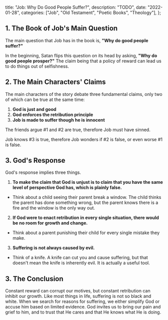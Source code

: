   title: "Job: Why Do Good People Suffer?",
  description: "TODO",
  date: "2022-01-28",
  categories: ["Job", "Old Testament", "Poetic Books", "Theology"],
};

## 1. The Book of Job's Main Question

The main question that Job has in the book is, **"Why do good people suffer?"**

In the beginning, Satan flips this question on its head by asking, **"Why do good people prosper?"** The claim being that a policy of reward can lead us to do things out of selfishness.

## 2. The Main Characters' Claims

The main characters of the story debate three fundamental claims, only two of which can be true at the same time:

1. **God is just and good**
2. **God enforces the retribution principle**
3. **Job is made to suffer though he is innocent**

The friends argue #1 and #2 are true, therefore Job must have sinned.

Job knows #3 is true, therefore Job wonders if #2 is false, or even worse #1 is false.

## 3. God's Response

God's response implies three things.

1. **To make the claim that God is unjust is to claim that you have the same level of perspective God has, which is plainly false.**

- Think about a child seeing their parent break a window. The child thinks the parent has done something wrong, but the parent knows there is a fire and the window is the only way out.

2. **If God were to enact retribution in every single situation, there would be no room for growth and change.**

- Think about a parent punishing their child for every single mistake they make.

3. **Suffering is not always caused by evil.**

- Think of a knife. A knife can cut you and cause suffering, but that doesn't mean the knife is inherently evil. It is actually a useful tool.

## 3. The Conclusion

Constant reward can corrupt our motives, but constant retribution can inhibit our growth. Like most things in life, suffering is not so black and white. When we search for reasons for suffering, we either simplify God or accuse him based on limited evidence. God invites us to bring our pain and grief to him, and to trust that He cares and that He knows what He is doing.

